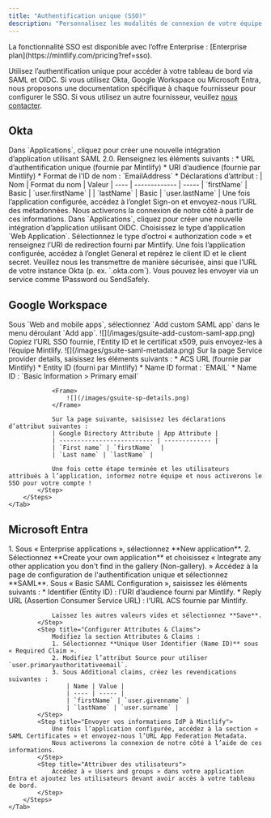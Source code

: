 ```yaml
---
title: "Authentification unique (SSO)"
description: "Personnalisez les modalités de connexion de votre équipe au tableau de bord d’administration"
---
```


<Info>
  La fonctionnalité SSO est disponible avec l’offre Enterprise : [Enterprise plan](https://mintlify.com/pricing?ref=sso).
</Info>

Utilisez l’authentification unique pour accéder à votre tableau de bord via SAML et OIDC. Si vous utilisez Okta, Google Workspace ou Microsoft Entra, nous proposons une documentation spécifique à chaque fournisseur pour configurer le SSO. Si vous utilisez un autre fournisseur, veuillez [nous contacter](mailto:support@mintlify.com).

## Okta

<Tabs>
    <Tab title="SAML">
        <Steps>
            <Step title="Créer une application">
                Dans `Applications`, cliquez pour créer une nouvelle intégration d’application utilisant SAML 2.0.
            </Step>
            <Step title="Configurer l’intégration">
                Renseignez les éléments suivants :
                * URL d’authentification unique (fournie par Mintlify)
                * URI d’audience (fournie par Mintlify)
                * Format de l’ID de nom : `EmailAddress`
                * Déclarations d’attribut :
                    | Nom | Format du nom | Valeur
                    | ---- | ------------- | -----
                    | `firstName` | Basic | `user.firstName` |
                    | `lastName` | Basic | `user.lastName` |
            </Step>
            <Step title="Envoyez-nous les informations de votre IdP">
                Une fois l’application configurée, accédez à l’onglet Sign-on et envoyez-nous l’URL des métadonnées.
                Nous activerons la connexion de notre côté à partir de ces informations.
            </Step>
        </Steps>
    </Tab>
    <Tab title="OIDC">
        <Steps>
            <Step title="Créer une application">
                Dans `Applications`, cliquez pour créer une nouvelle intégration d’application utilisant OIDC.
                Choisissez le type d’application `Web Application`.
            </Step>
            <Step title="Configurer l’intégration">
                Sélectionnez le type d’octroi « authorization code » et renseignez l’URI de redirection fourni par Mintlify.
            </Step>
            <Step title="Envoyez-nous les informations de votre IdP">
                Une fois l’application configurée, accédez à l’onglet General et repérez le client ID et le client secret.
                Veuillez nous les transmettre de manière sécurisée, ainsi que l’URL de votre instance Okta (p. ex. `<your-tenant-name>.okta.com`). Vous pouvez les envoyer via un service comme 1Password ou SendSafely.
            </Step>
        </Steps>
    </Tab>
</Tabs>

## Google Workspace

<Tabs>
    <Tab title="SAML">
        <Steps>
            <Step title="Créer une application">
                Sous `Web and mobile apps`, sélectionnez `Add custom SAML app` dans le menu déroulant `Add app`.  
                <Frame>
                    ![](/images/gsuite-add-custom-saml-app.png)
                </Frame>              
            </Step>
            <Step title="Envoyez-nous les informations de votre IdP">
                Copiez l’URL SSO fournie, l’Entity ID et le certificat x509, puis envoyez-les à l’équipe Mintlify.
                <Frame>
                    ![](/images/gsuite-saml-metadata.png)                    
                </Frame>
            </Step>
            <Step title="Configurer l’intégration">
                Sur la page Service provider details, saisissez les éléments suivants :
                * ACS URL (fournie par Mintlify)
                * Entity ID (fourni par Mintlify)
                * Name ID format : `EMAIL`
                * Name ID : `Basic Information > Primary email`

                <Frame>
                    ![](/images/gsuite-sp-details.png)
                </Frame>

                Sur la page suivante, saisissez les déclarations d’attribut suivantes :
                | Google Directory Attribute | App Attribute |
                | -------------------------- | ------------- |
                | `First name` | `firstName`  |
                | `Last name` | `lastName` |

                Une fois cette étape terminée et les utilisateurs attribués à l’application, informez notre équipe et nous activerons le SSO pour votre compte !
            </Step>
        </Steps>
    </Tab>
</Tabs>

## Microsoft Entra

<Tabs>
    <Tab title="SAML">
        <Steps>
            <Step title="Créer une application">
                1. Sous « Enterprise applications », sélectionnez **New application**.
                2. Sélectionnez **Create your own application** et choisissez « Integrate any other application you don't find in the gallery (Non-gallery). »
            </Step>
            <Step title="Configurer SAML">
                Accédez à la page de configuration de l'authentification unique et sélectionnez **SAML**. Sous « Basic SAML Configuration », saisissez les éléments suivants :
                * Identifier (Entity ID) : l’URI d’audience fourni par Mintlify.
                * Reply URL (Assertion Consumer Service URL) : l’URL ACS fournie par Mintlify.
                
                Laissez les autres valeurs vides et sélectionnez **Save**.
            </Step>
            <Step title="Configurer Attributes & Claims">
                Modifiez la section Attributes & Claims :
                1. Sélectionnez **Unique User Identifier (Name ID)** sous « Required Claim ».
                2. Modifiez l’attribut Source pour utiliser `user.primaryauthoritativeemail`.
                3. Sous Additional claims, créez les revendications suivantes :
                    | Name | Value |
                    | ---- | ----- |
                    | `firstName` | `user.givenname` |
                    | `lastName` | `user.surname` |
            </Step>
            <Step title="Envoyer vos informations IdP à Mintlify">
                Une fois l’application configurée, accédez à la section « SAML Certificates » et envoyez-nous l’URL App Federation Metadata.
                Nous activerons la connexion de notre côté à l’aide de ces informations.
            </Step>
            <Step title="Attribuer des utilisateurs">
                Accédez à « Users and groups » dans votre application Entra et ajoutez les utilisateurs devant avoir accès à votre tableau de bord.
            </Step>
        </Steps>
    </Tab>
</Tabs>
